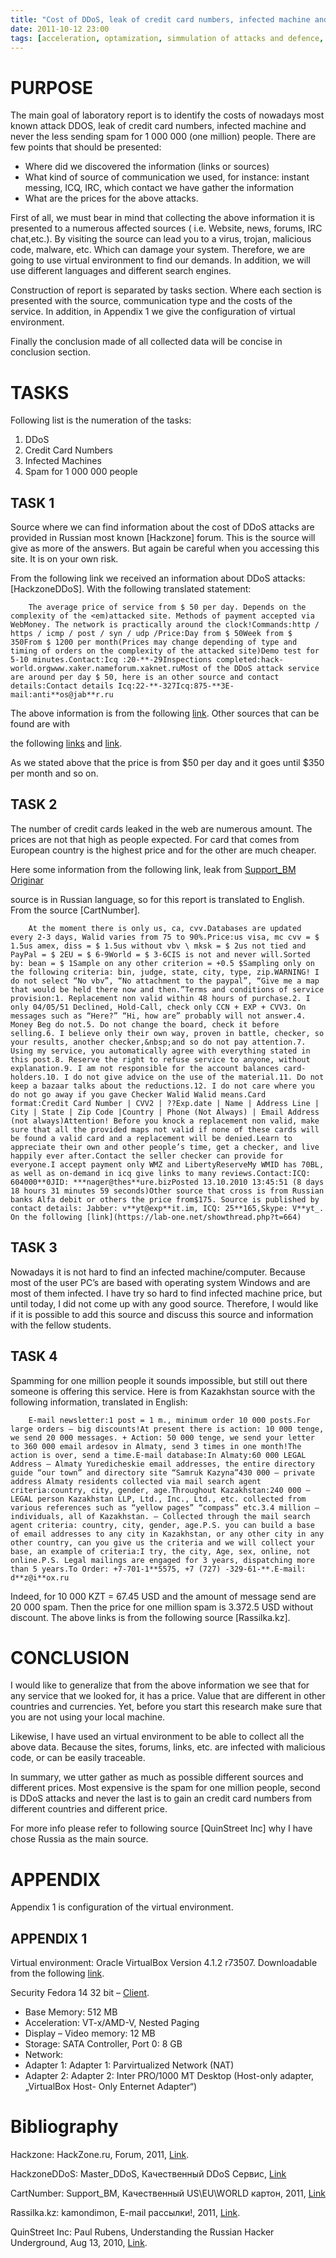 ```yaml
---
title: "Cost of DDoS, leak of credit card numbers, infected machine and spam"
date: 2011-10-12 23:00
tags: [acceleration, optamization, simmulation of attacks and defence, wordpress attacks, credit card numbers, cyber security, DDoS, defence, infected machine, internet, malware, network, online, security, spam]
---
```




PURPOSE
=======



The main goal of laboratory report is to identify the costs of nowadays
most known attack DDOS, leak of credit card numbers, infected machine
and never the less sending spam for 1 000 000 (one million) people.
There are few points that should be presented:



-   Where did we discovered the information (links or sources)
-   What kind of source of communication we used, for instance: instant
    messing, ICQ, IRC, which contact we have gather the information
-   What are the prices for the above attacks.



First of all, we must bear in mind that collecting the above information
it is presented to a numerous affected sources ( i.e. Website, news,
forums, IRC chat,etc.). By visiting the source can lead you to a virus,
trojan, malicious code, malware, etc. Which can damage your system.
Therefore, we are going to use virtual environment to find our demands.
In addition, we will use different languages and different search
engines.



Construction of report is separated by tasks section. Where each section
is presented with the source, communication type and the costs of the
service. In addition, in Appendix 1 we give the configuration of virtual
environment.



Finally the conclusion made of all collected data will be concise in
conclusion section.



TASKS
=====



Following list is the numeration of the tasks:



1.  DDoS
2.  Credit Card Numbers
3.  Infected Machines
4.  Spam for 1 000 000 people



TASK 1
------



Source where we can find information about the cost of DDoS attacks are
provided in Russian most known [Hackzone] forum. This is the source will
give as more of the answers. But again be careful when you accessing
this site. It is on your own risk.



From the following link we received an information about DDoS
attacks: [HackzoneDDoS]. With the following translated statement:



```
    The average price of service from $ 50 per day. Depends on the complexity of the <em)attacked site. Methods of payment accepted via WebMoney. The network is practically around the clock!Commands:http / https / icmp / post / syn / udp /Price:Day from $ 50Week from $ 350From $ 1200 per month(Prices may change depending of type and timing of orders on the complexity of the attacked site)Demo test for 5-10 minutes.Contact:Icq :20-**-29Inspections completed:hack-world.orgwww.xaker.nameforum.xaknet.ruMost of the DDoS attack service are around per day $ 50, here is an other source and contact details:Contact details Icq:22-**-327Icq:875-**3E-mail:anti**os@jab**r.ru
```


The above information is from the following [link](https://www.hackzone.ru/forum/open/id/15608/). Other sources that can be
found are with

the following [links](https://www.hackzone.ru/forum/open/id/16067/) and [link](
https://www.hackzone.ru/forum/open/id/17187/).



As we stated above that the price is from \$50 per day and it goes until
\$350 per month and so on.



TASK 2
------



The number of credit cards leaked in the web are numerous amount. The
prices are not that high as people expected. For card that comes from
European country is the highest price and for the other are much
cheaper.



Here some information from the following link, leak from [Support\_BM
Originar](https://www.hackzone.ru/memb/view/name/Support_BM/)

source is in Russian language, so for this report is translated to
English. From the source [CartNumber].



```
    At the moment there is only us, ca, cvv.Databases are updated every 2-3 days, Walid varies from 75 to 90%.Price:us visa, mc cvv = $ 1.5us amex, diss = $ 1.5us without vbv \ mksk = $ 2us not tied and PayPal = $ 2EU = $ 6-9World = $ 3-6CIS is not and never will.Sorted by: bean = $ 1Sample on any other criterion = +0.5 $Sampling only on the following criteria: bin, judge, state, city, type, zip.WARNING! I do not select “No vbv”, “No attachment to the paypal”, “Give me a map that would be held there now and then.”Terms and conditions of service provision:1. Replacement non valid within 48 hours of purchase.2. I only 04/05/51 Declined, Hold-Call, check only CCN + EXP + CVV3. On messages such as “Here?” “Hi, how are” probably will not answer.4. Money Beg do not.5. Do not change the board, check it before selling.6. I believe only their own way, proven in battle, checker, so your results, another checker,&nbsp;and so do not pay attention.7. Using my service, you automatically agree with everything stated in this post.8. Reserve the right to refuse service to anyone, without explanation.9. I am not responsible for the account balances card-holders.10. I do not give advice on the use of the material.11. Do not keep a bazaar talks about the reductions.12. I do not care where you do not go away if you gave Checker Walid Walid means.Card format:Credit Card Number | CVV2 | ??Exp.date | Name | Address Line | City | State | Zip Code |Country | Phone (Not Always) | Email Address (not always)Attention! Before you knock a replacement non valid, make sure that all the provided maps not valid if none of these cards will be found a valid card and a replacement will be denied.Learn to appreciate their own and other people’s time, get a checker, and live happily ever after.Contact the seller checker can provide for everyone.I accept payment only WMZ and LibertyReserveMy WMID has 70BL, as well as on-demand in icq give links to many reviews.Contact:ICQ: 604000**0JID: ***nager@thes**ure.bizPosted 13.10.2010 13:45:51 (8 days 18 hours 31 minutes 59 seconds)Other source that cross is from Russian banks Alfa debit or others the price from$175. Source is published by contact details: Jabber: v**yt@exp**it.im, ICQ: 25**165,Skype: V**yt_. On the following [link](https://lab-one.net/showthread.php?t=664)

```



TASK 3
------



Nowadays it is not hard to find an infected machine/computer. Because
most of the user PC’s are based with operating system Windows and are
most of them infected. I have try so hard to find infected machine
price, but until today, I did not come up with any good source.
Therefore, I would like if it is possible to add this source and discuss
this source and information with the fellow students.



TASK 4
------



Spamming for one million people it sounds impossible, but still out
there someone is offering this service. Here is from Kazakhstan source
with the following information, translated in English:



```
    E-mail newsletter:1 post = 1 m., minimum order 10 000 posts.For large orders – big discounts!At present there is action: 10 000 tenge, we send 20 000 messages. + Action: 50 000 tenge, we send your letter to 360 000 email ardesov in Almaty, send 3 times in one month!The action is over, send a time.E-mail database:In Almaty:60 000 LEGAL Address – Almaty Yuredicheskie email addresses, the entire directory guide “our town” and directory site “Samruk Kazyna”430 000 – private address Almaty residents collected via mail search agent criteria:country, city, gender, age.Throughout Kazakhstan:240 000 – LEGAL person Kazakhstan LLP, Ltd., Inc., Ltd., etc. collected from various references such as “yellow pages” “compass” etc.3.4 million – individuals, all of Kazakhstan. – Collected through the mail search agent criteria: country, city, gender, age.P.S. you can build a base of email addresses to any city in Kazakhstan, or any other city in any other country, can you give us the criteria and we will collect your base, an example of criteria:I try, the city, Age, sex, online, not online.P.S. Legal mailings are engaged for 3 years, dispatching more than 5 years.To Order: +7-701-1**5575, +7 (727) -329-61-**.E-mail: d**z@i**ox.ru
```


Indeed, for 10 000 KZT = 67.45 USD and the amount of message send are 20
000 spam. Then the price for one million spam is 3.372.5 USD without
discount. The above links is from the following source [Rassilka.kz].



CONCLUSION
==========



I would like to generalize that from the above information we see that
for any service that we looked for, it has a price. Value that are
different in other countries and currencies. Yet, before you start this
research make sure that you are not using your local machine.



Likewise, I have used an virtual environment to be able to collect all
the above data. Because the sites, forums, links, etc. are infected with
malicious code, or can be easily traceable.



In summary, we utter gather as much as possible different sources and
different prices. Most expensive is the spam for one million people,
second is DDoS attacks and never the last is to gain an credit card
numbers from different countries and different price.



For more info please refer to following source [QuinStreet Inc] why I
have chose Russia as the main source.



APPENDIX
========



Appendix 1 is configuration of the virtual environment.



APPENDIX 1
----------



Virtual environment: Oracle VirtualBox Version 4.1.2 r73507.
Downloadable from the following [link](https://www.virtualbox.org/wiki/Downloads).


Security Fedora 14 32 bit – [Client](https://spins.fedoraproject.org/security/).



-   Base Memory: 512 MB
-   Acceleration: VT-x/AMD-V, Nested Paging
-   Display – Video memory: 12 MB
-   Storage: SATA Controller, Port 0: 8 GB
-   Network:
-   Adapter 1: Adapter 1: Parvirtualized Network (NAT)
-   Adapter 2: Adapter 2: Inter PRO/1000 MT Desktop (Host-only
    adapter, „VirtualBox Host- Only Enternet Adapter“)



Bibliography
============



Hackzone: HackZone.ru, Forum, 2011, [Link](https://www.hackzone.ru/).



HackzoneDDoS: Master\_DDoS, Качественный DDoS Сервис, [Link](https://www.hackzone.ru/forum/open/id/17387/)



CartNumber: Support\_BM, Качественный US\\EU\\WORLD картон, 2011, [Link](https://www.hackzone.ru/forum/open/id/14936/)



Rassilka.kz: kamondimon, E-mail рассылки!, 2011, [Link](https://rassilka.kz/rassilki-rassilka-kz/47-e-mailrassylki.html).



QuinStreet Inc: Paul Rubens, Understanding the Russian Hacker
Underground, Aug 13, 2010, [Link](https://www.enterprisenetworkingplanet.com/netsecur/article.php/3898601/Understanding-the-Russian-Hacker-Underground.htm).



